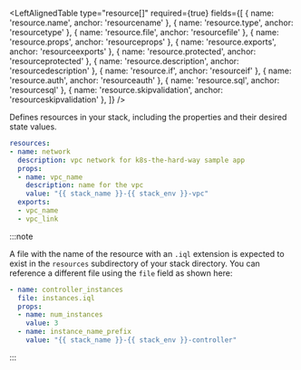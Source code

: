 
<LeftAlignedTable 
  type="resource[]" 
  required={true} 
  fields={[
    { name: 'resource.name', anchor: 'resourcename' },
    { name: 'resource.type', anchor: 'resourcetype' },
    { name: 'resource.file', anchor: 'resourcefile' },
    { name: 'resource.props', anchor: 'resourceprops' },
    { name: 'resource.exports', anchor: 'resourceexports' },
    { name: 'resource.protected', anchor: 'resourceprotected' },
    { name: 'resource.description', anchor: 'resourcedescription' },
    { name: 'resource.if', anchor: 'resourceif' },
    { name: 'resource.auth', anchor: 'resourceauth' },
    { name: 'resource.sql', anchor: 'resourcesql' },
    { name: 'resource.skipvalidation', anchor: 'resourceskipvalidation' },
  ]} 
/>

Defines resources in your stack, including the properties and their desired state values.

<File name='stackql_manifest.yml'>

```yaml
resources:
- name: network
  description: vpc network for k8s-the-hard-way sample app
  props:
  - name: vpc_name
    description: name for the vpc
    value: "{{ stack_name }}-{{ stack_env }}-vpc"
  exports:
  - vpc_name    
  - vpc_link
```

</File>

:::note

A file with the name of the resource with an `.iql` extension is expected to exist in the `resources` subdirectory of your stack directory.  You can reference a different file using the `file` field as shown here:

<File name='stackql_manifest.yml'>

```yaml
- name: controller_instances
  file: instances.iql
  props:
  - name: num_instances
    value: 3
  - name: instance_name_prefix
    value: "{{ stack_name }}-{{ stack_env }}-controller"
```

</File>

:::
